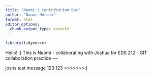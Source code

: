 ```yaml
---
title: "Naomi's Contribution Doc"
author: "Naomi Moraes"
format: html
editor_options: 
  chunk_output_type: console
---
```

```r
library(tidyverse)
```

Hello! :) This is Naomi - collaborating with Joshua for EDS 212 - GIT collaboration practice ~~

joshs test message 123 123 >>>>>>>:)
